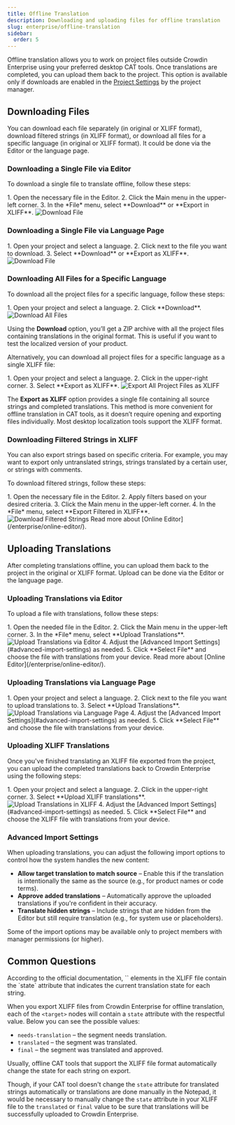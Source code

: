 ```yaml
---
title: Offline Translation
description: Downloading and uploading files for offline translation
slug: enterprise/offline-translation
sidebar:
  order: 5
---
```



Offline translation allows you to work on project files outside Crowdin Enterprise using your preferred desktop CAT tools. Once translations are completed, you can upload them back to the project. This option is available only if downloads are enabled in the [Project Settings](/enterprise/project-settings/privacy/#translations) by the project manager.

## Downloading Files

You can download each file separately (in original or XLIFF format), download filtered strings (in XLIFF format), or download all files for a specific language (in original or XLIFF format). It could be done via the Editor or the language page.

<LinkCard
  title="XLIFF File Format Details"
  href="https://store.crowdin.com/xliff"
  target="_blank"
/>

### Downloading a Single File via Editor

To download a single file to translate offline, follow these steps:

<Steps>
  1. Open the necessary file in the Editor.
  2. Click the Main menu <Icon name="mdi:menu" class="inline-icon" /> in the upper-left corner.
  3. In the *File* menu, select **Download** or **Export in XLIFF**. <Image src={downloadFilesEditor} alt="Download File" />
</Steps>

### Downloading a Single File via Language Page

<Steps>
  1. Open your project and select a language.
  2. Click <Icon name="mdi:dots-vertical" class="inline-icon" /> next to the file you want to download.
  3. Select **Download** or **Export as XLIFF**. <Image src={downloadFilesLanguagePage} alt="Download File" />
</Steps>

### Downloading All Files for a Specific Language

To download all the project files for a specific language, follow these steps:

<Steps>
  1. Open your project and select a language.
  2. Click **Download**. <Image src={downloadFiles} alt="Download All Files" />
</Steps>

Using the **Download** option, you’ll get a ZIP archive with all the project files containing translations in the original format. This is useful if you want to test the localized version of your product.

Alternatively, you can download all project files for a specific language as a single XLIFF file:

<Steps>
  1. Open your project and select a language.
  2. Click <Icon name="mdi:dots-vertical" class="inline-icon" /> in the upper-right corner.
  3. Select **Export as XLIFF**. <Image src={downloadUploadFilesXliff} alt="Export All Project Files as XLIFF" />
</Steps>

The **Export as XLIFF** option provides a single file containing all source strings and completed translations. This method is more convenient for offline translation in CAT tools, as it doesn’t require opening and exporting files individually. Most desktop localization tools support the XLIFF format.

### Downloading Filtered Strings in XLIFF

You can also export strings based on specific criteria. For example, you may want to export only untranslated strings, strings translated by a certain user, or strings with comments.

To download filtered strings, follow these steps:

<Steps>
  1. Open the necessary file in the Editor.
  2. Apply filters based on your desired criteria.
  3. Click the Main menu <Icon name="mdi:menu" class="inline-icon" /> in the upper-left corner.
  4. In the *File* menu, select **Export Filtered in XLIFF**. <Image src={downloadFilesExportFiltered} alt="Download Filtered Strings" />
</Steps>

<ReadMore>
  Read more about [Online Editor](/enterprise/online-editor/).
</ReadMore>

## Uploading Translations

After completing translations offline, you can upload them back to the project in the original or XLIFF format. Upload can be done via the Editor or the language page.

### Uploading Translations via Editor

To upload a file with translations, follow these steps:

<Steps>
  1. Open the needed file in the Editor.
  2. Click the Main menu <Icon name="mdi:menu" class="inline-icon" /> in the upper-left corner.
  3. In the *File* menu, select **Upload Translations**. <Image src={uploadTranslationsEditor} alt="Upload Translations via Editor" />
  4. Adjust the [Advanced Import Settings](#advanced-import-settings) as needed.
  5. Click **Select File** and choose the file with translations from your device.
</Steps>

<ReadMore>
  Read more about [Online Editor](/enterprise/online-editor/).
</ReadMore>

### Uploading Translations via Language Page

<Steps>
  1. Open your project and select a language.
  2. Click <Icon name="mdi:dots-vertical" class="inline-icon" /> next to the file you want to upload translations to.
  3. Select **Upload Translations**. <Image src={uploadTranslationsLanguagePage} alt="Upload Translations via Language Page" />
  4. Adjust the [Advanced Import Settings](#advanced-import-settings) as needed.
  5. Click **Select File** and choose the file with translations from your device.
</Steps>

### Uploading XLIFF Translations

Once you've finished translating an XLIFF file exported from the project, you can upload the completed translations back to Crowdin Enterprise using the following steps:

<Steps>
  1. Open your project and select a language.
  2. Click <Icon name="mdi:dots-vertical" class="inline-icon" /> in the upper-right corner.
  3. Select **Upload XLIFF translations**. <Image src={downloadUploadFilesXliff} alt="Upload Translations in XLIFF" />
  4. Adjust the [Advanced Import Settings](#advanced-import-settings) as needed.
  5. Click **Select File** and choose the XLIFF file with translations from your device.
</Steps>

### Advanced Import Settings

When uploading translations, you can adjust the following import options to control how the system handles the new content:

* **Allow target translation to match source** – Enable this if the translation is intentionally the same as the source (e.g., for product names or code terms).
* **Approve added translations** – Automatically approve the uploaded translations if you're confident in their accuracy.
* **Translate hidden strings** – Include strings that are hidden from the Editor but still require translation (e.g., for system use or placeholders).

<Aside title="Permissions">
  Some of the import options may be available only to project members with manager permissions (or higher).
</Aside>

## Common Questions

<QuestionAnswer title="My XLIFF file was translated offline. Now It contains finished translations, but when I try to upload it back to Crowdin Enterprise, the translations are not displayed in the project. What might be the reason?">
  According to the official documentation, `<target>` elements in the XLIFF file contain the `state` attribute that indicates the current translation state for each string.

  When you export XLIFF files from Crowdin Enterprise for offline translation, each of the `<target>` nodes will contain a `state` attribute with the respectful value. Below you can see the possible values:

  - `needs-translation` – the segment needs translation.
  - `translated` – the segment was translated.
  - `final` – the segment was translated and approved.

  Usually, offline CAT tools that support the XLIFF file format automatically change the state for each string on export.

  Though, if your CAT tool doesn't change the `state` attribute for translated strings automatically or translations are done manually in the Notepad, it would be necessary to manually change the `state` attribute in your XLIFF file to the `translated` or `final` value to be sure that translations will be successfully uploaded to Crowdin Enterprise.
</QuestionAnswer>

